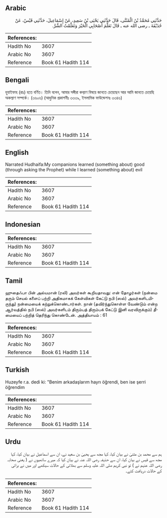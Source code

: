 ## Arabic


<div dir="rtl" lang="ar" style={{fontSize:'larger',backgroundColor:'#f8f9fa',padding:20}}>
حَدَّثَنِي مُحَمَّدُ بْنُ الْمُثَنَّى، قَالَ حَدَّثَنِي يَحْيَى بْنُ سَعِيدٍ، عَنْ إِسْمَاعِيلَ، حَدَّثَنِي قَيْسٌ، عَنْ حُذَيْفَةَ ـ رضى الله عنه ـ قَالَ تَعَلَّمَ أَصْحَابِي الْخَيْرَ وَتَعَلَّمْتُ الشَّرَّ‏.‏
</div>
<div style={{backgroundColor:'#f8f9fa',padding:20, marginBottom: 10}}><table> <thead> <tr> <th>References:</th> <th></th> </tr> </thead> <tbody><tr><td>Hadith No</td><td>3607</td></tr><tr><td>Arabic No</td><td>3607</td></tr><tr><td>Reference</td><td>Book 61 Hadith 114</td></tr></tbody></table></div>

## Bengali


<div dir="ltr" lang="bn" style={{fontSize:'larger',backgroundColor:'#f8f9fa',padding:20}}>
হুযাইফাহ (রাঃ) হতে বর্ণিত। তিনি বলেন, আমার সঙ্গীরা কল্যাণ বিষয়ে জানতে চেয়েছেন আর আমি জানতে চেয়েছি অকল্যাণ সম্পর্কে। (৩৬০৬) (আধুনিক প্রকাশনীঃ ৩৩৩৯, ইসলামিক ফাউন্ডেশনঃ ৩৩৪৬)
</div>
<div style={{backgroundColor:'#f8f9fa',padding:20, marginBottom: 10}}><table> <thead> <tr> <th>References:</th> <th></th> </tr> </thead> <tbody><tr><td>Hadith No</td><td>3607</td></tr><tr><td>Arabic No</td><td>3607</td></tr><tr><td>Reference</td><td>Book 61 Hadith 114</td></tr></tbody></table></div>

## English


<div dir="ltr" lang="en" style={{fontSize:'larger',backgroundColor:'#f8f9fa',padding:20}}>
Narrated Hudhaifa:My companions learned (something about) good (through asking the Prophet) while I learned (something about) evil
</div>
<div style={{backgroundColor:'#f8f9fa',padding:20, marginBottom: 10}}><table> <thead> <tr> <th>References:</th> <th></th> </tr> </thead> <tbody><tr><td>Hadith No</td><td>3607</td></tr><tr><td>Arabic No</td><td>3607</td></tr><tr><td>Reference</td><td>Book 61 Hadith 114</td></tr></tbody></table></div>

## Indonesian


<div dir="ltr" lang="id" style={{fontSize:'larger',backgroundColor:'#f8f9fa',padding:20}}>

</div>
<div style={{backgroundColor:'#f8f9fa',padding:20, marginBottom: 10}}><table> <thead> <tr> <th>References:</th> <th></th> </tr> </thead> <tbody><tr><td>Hadith No</td><td>3607</td></tr><tr><td>Arabic No</td><td>3607</td></tr><tr><td>Reference</td><td>Book 61 Hadith 114</td></tr></tbody></table></div>

## Tamil


<div dir="ltr" lang="ta" style={{fontSize:'larger',backgroundColor:'#f8f9fa',padding:20}}>
ஹுதைஃபா பின் அல்யமான் (ரலி) அவர்கள் கூறியதாவது: என் தோழர்கள் (நன்மை தரும் செயல் களைப் பற்றி அதிகமாகக் கேள்விகள் கேட்டு நபி (ஸல்) அவர்களிடமிருந்து) நன்மையைக் கற்றுக்கொண்டார்கள். நான் (தவிர்ந்துகொள்ள வேண்டும் என்ற ஆர்வத்தில் நபி (ஸல்) அவர்களிடம் திரும்பத் திரும்பக் கேட்டு இனி வரவிருக்கும்) தீமையைப் பற்றித் தெரிந்து கொண்டேன். அத்தியாயம் : 61
</div>
<div style={{backgroundColor:'#f8f9fa',padding:20, marginBottom: 10}}><table> <thead> <tr> <th>References:</th> <th></th> </tr> </thead> <tbody><tr><td>Hadith No</td><td>3607</td></tr><tr><td>Arabic No</td><td>3607</td></tr><tr><td>Reference</td><td>Book 61 Hadith 114</td></tr></tbody></table></div>

## Turkish


<div dir="ltr" lang="tr" style={{fontSize:'larger',backgroundColor:'#f8f9fa',padding:20}}>
Huzeyfe r.a. dedi ki: "Benim arkadaşlarım hayrı öğrendi, ben ise şerri öğrendim
</div>
<div style={{backgroundColor:'#f8f9fa',padding:20, marginBottom: 10}}><table> <thead> <tr> <th>References:</th> <th></th> </tr> </thead> <tbody><tr><td>Hadith No</td><td>3607</td></tr><tr><td>Arabic No</td><td>3607</td></tr><tr><td>Reference</td><td>Book 61 Hadith 114</td></tr></tbody></table></div>

## Urdu


<div dir="rtl" lang="ur" style={{fontSize:'larger',backgroundColor:'#f8f9fa',padding:20}}>
ہم سے محمد بن مثنیٰ نے بیان کیا، کہا مجھ سے یحییٰ بن سعید نے، ان سے اسماعیل نے بیان کیا، کہا مجھ سے قیس نے بیان کیا، ان سے حذیفہ رضی اللہ عنہ نے بیان کیا کہ میرے ساتھیوں نے ( یعنی صحابہ رضی اللہ عنہم نے ) تو نبی کریم صلی اللہ علیہ وسلم سے بھلائی کے حالات سیکھے اور میں نے برائی کے حالات دریافت کئے۔
</div>
<div style={{backgroundColor:'#f8f9fa',padding:20, marginBottom: 10}}><table> <thead> <tr> <th>References:</th> <th></th> </tr> </thead> <tbody><tr><td>Hadith No</td><td>3607</td></tr><tr><td>Arabic No</td><td>3607</td></tr><tr><td>Reference</td><td>Book 61 Hadith 114</td></tr></tbody></table></div>